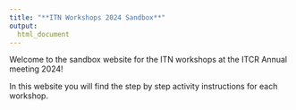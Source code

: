 ```yaml
---
title: "**ITN Workshops 2024 Sandbox**"
output:
  html_document
---
```



Welcome to the sandbox website for the ITN workshops at the ITCR Annual meeting 2024!

In this website you will find the step by step activity instructions for each workshop. 
